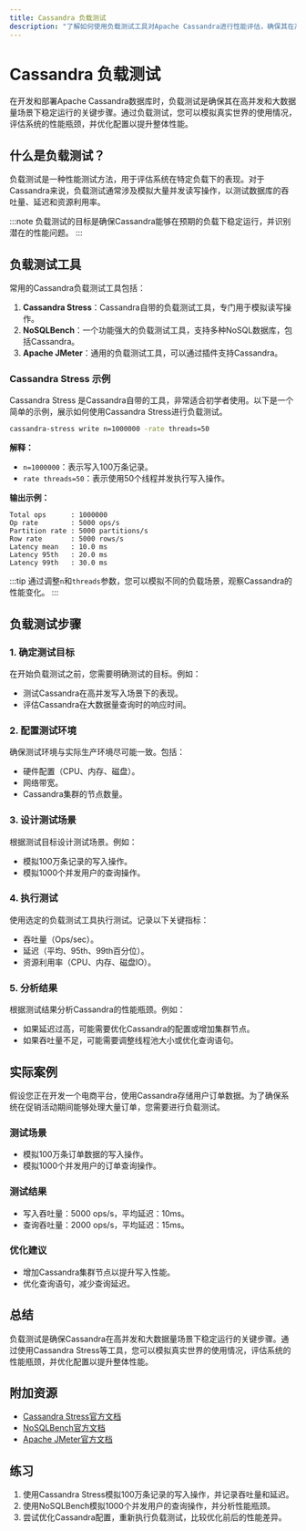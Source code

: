 ```yaml
---
title: Cassandra 负载测试
description: "了解如何使用负载测试工具对Apache Cassandra进行性能评估，确保其在高并发和大数据量场景下的稳定性。"
---
```


# Cassandra 负载测试

在开发和部署Apache Cassandra数据库时，负载测试是确保其在高并发和大数据量场景下稳定运行的关键步骤。通过负载测试，您可以模拟真实世界的使用情况，评估系统的性能瓶颈，并优化配置以提升整体性能。

## 什么是负载测试？

负载测试是一种性能测试方法，用于评估系统在特定负载下的表现。对于Cassandra来说，负载测试通常涉及模拟大量并发读写操作，以测试数据库的吞吐量、延迟和资源利用率。

:::note
负载测试的目标是确保Cassandra能够在预期的负载下稳定运行，并识别潜在的性能问题。
:::

## 负载测试工具

常用的Cassandra负载测试工具包括：

1. **Cassandra Stress**：Cassandra自带的负载测试工具，专门用于模拟读写操作。
2. **NoSQLBench**：一个功能强大的负载测试工具，支持多种NoSQL数据库，包括Cassandra。
3. **Apache JMeter**：通用的负载测试工具，可以通过插件支持Cassandra。

### Cassandra Stress 示例

Cassandra Stress 是Cassandra自带的工具，非常适合初学者使用。以下是一个简单的示例，展示如何使用Cassandra Stress进行负载测试。

```bash
cassandra-stress write n=1000000 -rate threads=50
```

**解释：**
- `n=1000000`：表示写入100万条记录。
- `rate threads=50`：表示使用50个线程并发执行写入操作。

**输出示例：**
```
Total ops      : 1000000
Op rate        : 5000 ops/s
Partition rate : 5000 partitions/s
Row rate       : 5000 rows/s
Latency mean   : 10.0 ms
Latency 95th   : 20.0 ms
Latency 99th   : 30.0 ms
```

:::tip
通过调整`n`和`threads`参数，您可以模拟不同的负载场景，观察Cassandra的性能变化。
:::

## 负载测试步骤

### 1. 确定测试目标

在开始负载测试之前，您需要明确测试的目标。例如：
- 测试Cassandra在高并发写入场景下的表现。
- 评估Cassandra在大数据量查询时的响应时间。

### 2. 配置测试环境

确保测试环境与实际生产环境尽可能一致。包括：
- 硬件配置（CPU、内存、磁盘）。
- 网络带宽。
- Cassandra集群的节点数量。

### 3. 设计测试场景

根据测试目标设计测试场景。例如：
- 模拟100万条记录的写入操作。
- 模拟1000个并发用户的查询操作。

### 4. 执行测试

使用选定的负载测试工具执行测试。记录以下关键指标：
- 吞吐量（Ops/sec）。
- 延迟（平均、95th、99th百分位）。
- 资源利用率（CPU、内存、磁盘IO）。

### 5. 分析结果

根据测试结果分析Cassandra的性能瓶颈。例如：
- 如果延迟过高，可能需要优化Cassandra的配置或增加集群节点。
- 如果吞吐量不足，可能需要调整线程池大小或优化查询语句。

## 实际案例

假设您正在开发一个电商平台，使用Cassandra存储用户订单数据。为了确保系统在促销活动期间能够处理大量订单，您需要进行负载测试。

### 测试场景
- 模拟100万条订单数据的写入操作。
- 模拟1000个并发用户的订单查询操作。

### 测试结果
- 写入吞吐量：5000 ops/s，平均延迟：10ms。
- 查询吞吐量：2000 ops/s，平均延迟：15ms。

### 优化建议
- 增加Cassandra集群节点以提升写入性能。
- 优化查询语句，减少查询延迟。

## 总结

负载测试是确保Cassandra在高并发和大数据量场景下稳定运行的关键步骤。通过使用Cassandra Stress等工具，您可以模拟真实世界的使用情况，评估系统的性能瓶颈，并优化配置以提升整体性能。

## 附加资源

- [Cassandra Stress官方文档](https://cassandra.apache.org/doc/latest/cassandra/tools/cassandra_stress.html)
- [NoSQLBench官方文档](https://github.com/nosqlbench/nosqlbench)
- [Apache JMeter官方文档](https://jmeter.apache.org/)

## 练习

1. 使用Cassandra Stress模拟100万条记录的写入操作，并记录吞吐量和延迟。
2. 使用NoSQLBench模拟1000个并发用户的查询操作，并分析性能瓶颈。
3. 尝试优化Cassandra配置，重新执行负载测试，比较优化前后的性能差异。
